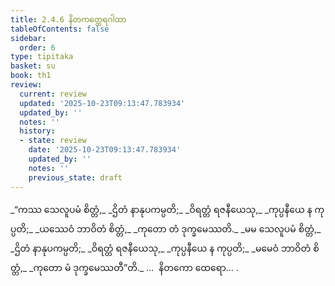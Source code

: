 ```yaml
---
title: 2.4.6 နိတကတ္ထေရဂါထာ
tableOfContents: false
sidebar:
  order: 6
type: tipitaka
basket: su
book: th1
review:
  current: review
  updated: '2025-10-23T09:13:47.783934'
  updated_by: ''
  notes: ''
  history:
  - state: review
    date: '2025-10-23T09:13:47.783934'
    updated_by: ''
    notes: ''
    previous_state: draft
---
```



<ReviewStatus review={frontmatter.review} showDetails={true} />

<HypothesisAnnotation frontmatter={frontmatter} />

<DynamicBreadcrumb />

<Division number="191" book="th1" e="ch" v="19" p="257">

<Paragraph number="385" type="verses" book="th1">
_“ကဿ သေလူပမံ စိတ္တံ,_  
_ဌိတံ နာနုပကမ္ပတိ;_  
_ဝိရတ္တံ ရဇနီယေသု,_  
_ကုပ္ပနီယေ န ကုပ္ပတိ;_  
_ယဿေဝံ ဘာဝိတံ စိတ္တံ,_  
_ကုတော တံ ဒုက္ခမေဿတိ._  

</Paragraph>

</Division>
<Division number="192" book="th1" e="ch" v="19" p="257">

<Paragraph number="386" type="verses" book="th1">
_မမ သေလူပမံ စိတ္တံ,_  
_ဌိတံ နာနုပကမ္ပတိ;_  
_ဝိရတ္တံ ရဇနီယေသု,_  
_ကုပ္ပနီယေ န ကုပ္ပတိ;_  
_မမေဝံ ဘာဝိတံ စိတ္တံ,_  
_ကုတော မံ ဒုက္ခမေဿတီ”တိ._  


</Paragraph>
</Division>

<Paragraph number="387" type="center" book="th1">
…  နိတကော ထေရော… .
</Paragraph>